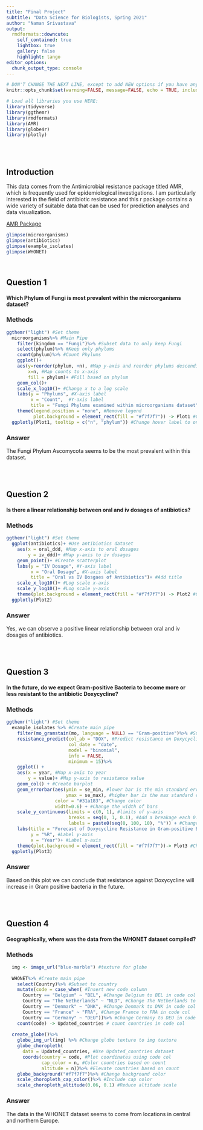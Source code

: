 ```yaml
---
title: "Final Project"
subtitle: "Data Science for Biologists, Spring 2021"
author: "Naman Srivastava"
output: 
  rmdformats::downcute:
    self_contained: true
    lightbox: true
    gallery: false
    highlight: tango
editor_options: 
  chunk_output_type: console
---
```


```r
# DON'T CHANGE THE NEXT LINE, except to add NEW options if you have any.
knitr::opts_chunk$set(warning=FALSE, message=FALSE, echo = TRUE, include = TRUE)

# Load all libraries you use HERE:
library(tidyverse)
library(ggthemr)
library(rmdformats)
library(AMR)
library(globe4r)
library(plotly)
```

<br><br>

## Introduction

This data comes from the Antimicrobial resistance package titled AMR, which is frequently used for epidemiological investigations. I am particularly interested in the field of antibiotic resistance and this r package contains a wide variety of suitable data that can be used for prediction analyses and data visualization.

[AMR Package](https://msberends.github.io/AMR/index.html)

```r

glimpse(microorganisms)
glimpse(antibiotics)
glimpse(example_isolates)
glimpse(WHONET)

```

<br>

## Question 1

#### Which Phylum of Fungi is most prevalent within the microorganisms dataset?

### Methods

```r

ggthemr("light") #Set theme
  microorganisms%>% #Main Pipe
    filter(kingdom == "Fungi")%>% #Subset data to only keep Fungi
    select(phylum)%>% #Keep only phylums
    count(phylum)%>% #Count Phylums
    ggplot()+
    aes(y=reorder(phylum, +n), #Map y-axis and reorder phylums descendingly 
        x=n, #Map counts to x-axis
        fill = phylum)+ #Fill based on phylum
    geom_col()+
    scale_x_log10()+ #Change x to a log scale
    labs(y = "Phylums", #X-axis label
         x = "Count",  #Y-axis label
         title = "Fungi Phylums examined within microorganisms dataset")+ #Add title
    theme(legend.position = "none", #Remove legend
          plot.background = element_rect(fill = "#f7f7f7")) -> Plot1 #Change background color
  ggplotly(Plot1, tooltip = c("n", "phylum")) #Change hover label to only n and phylum

```


### Answer

The Fungi Phylum Ascomycota seems to be the most prevalent within this dataset.


<br><br>

## Question 2

#### Is there a linear relationship between oral and iv dosages of antibiotics?

### Methods

```r

ggthemr("light") #Set theme
  ggplot(antibiotics)+ #Use antibiotics dataset
    aes(x = oral_ddd, #Map x-axis to oral dosages
        y = iv_ddd)+ #Map y-axis to iv dosages
    geom_point()+ #Create scatterplot
    labs(y = "IV Dosage", #Y-axis label
         x = "Oral Dosage", #X-axis label
         title = "Oral vs IV Dosgaes of Antibiotics")+ #Add title
    scale_x_log10()+ #Log scale x-axis
    scale_y_log10()+ #Log scale y-axis
    theme(plot.background = element_rect(fill = "#f7f7f7")) -> Plot2 #Change background color
  ggplotly(Plot2)

```


### Answer

Yes, we can observe a positive linear relationship between oral and iv dosages of antibiotics.

<br><br>

## Question 3

#### In the future, do we expect Gram-positive Bacteria to become more or less resistant to the antibiotic Doxycycline?

### Methods

```r

ggthemr("light") #Set theme
  example_isolates %>% #Create main pipe
    filter(mo_gramstain(mo, language = NULL) == "Gram-positive")%>% #Subset to Gram positive bacteria
    resistance_predict(col_ab = "DOX", #Predict resistance on Doxycycline
                       col_date = "date",
                       model = "binomial",
                       info = FALSE,
                       minimum = 15)%>%
    ggplot() +
    aes(x = year, #Map x-axis to year
        y = value)+ #Map y-axis to resistance value
    geom_col() + #Create barplot
    geom_errorbar(aes(ymin = se_min, #lower bar is the min standard error
                      ymax = se_max), #higher bar is the max standard error
                  color = "#31a183", #Change color
                  width=0.6) + #Change the width of bars
    scale_y_continuous(limits = c(0, 1), #limits of y-axis
                       breaks = seq(0, 1, 0.1), #Add a breakage each 0.1
                       labels = paste0(seq(0, 100, 10), "%")) + #Change y-axis labels to percentages
    labs(title = "Forecast of Doxycycline Resistance in Gram-positive Bacteria", #Add title
         y = "%R", #Label y-axis
         x = "Year")+ #Label x-axis
    theme(plot.background = element_rect(fill = "#f7f7f7"))-> Plot3 #Change background color 
  ggplotly(Plot3)

```


### Answer

Based on this plot we can conclude that resistance against Doxycycline will increase in Gram positive bacteria in the future.

<br><br>

## Question 4

#### Geographically, where was the data from the WHONET dataset compiled?

### Methods

```r

  img <- image_url("blue-marble") #texture for globe
  
  WHONET%>% #Create main pipe
    select(Country)%>% #Subset to country
    mutate(code = case_when( #Insert new code column
      Country == "Belgium" ~ "BEL", #Change Belgium to BEL in code col
      Country == "The Netherlands" ~ "NLD", #Change The Netherlands to NLD in code col
      Country == "Denmark" ~ "DNK", #Change Denmark to DNK in code col
      Country == "France" ~ "FRA", #Change France to FRA in code col
      Country == "Germany" ~ "DEU"))%>% #Change Germany to DEU in code col
    count(code) -> Updated_countries # count countries in code col
  
  create_globe()%>%
    globe_img_url(img) %>% #Change globe texture to img texture
    globe_choropleth(
      data = Updated_countries, #Use Updated_countries dataset
      coords(country = code, #Plot coordinates using code col
             cap_color = n, #Color countries based on count
             altitude = n))%>% #Elevate countries based on count
    globe_background("#f7f7f7")%>% #Change background color
    scale_choropleth_cap_color()%>% #Include cap color
    scale_choropleth_altitude(0.06, 0.1) #Reduce altitude scale

```


### Answer

The data in the WHONET dataset seems to come from locations in central and northern Europe.

